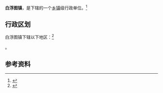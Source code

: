 {{中国乡级行政区|37/17/23/107/000}}

'''白浮图镇'''，是{{PRC admin/fullname|37/17/23/107/000|3}}下辖的一个[[乡镇|乡镇]]级行政单位。<ref>{{PRC admin/ref sgc|{{PRC admin/parent|37/17/23/107/000}}}}</ref>

== 行政区划 ==

白浮图镇下辖以下地区：<ref>{{PRC admin/ref sgc|37/17/23/107/000}}</ref>

{{PRC admin/children|37/17/23/107/000}}。

== 参考资料 ==

{{reflist}}

{{行政区划小作品}}
{{PRC admin/navcat|37/17/23/107/000}}